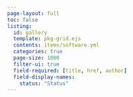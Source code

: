 ```yaml
---
page-layout: full
toc: false
listing:
  id: gallery
  template: pkg-grid.ejs
  contents: items/software.yml
  categories: true
  page-size: 1000
  filter-ui: true
  field-required: [title, href, author]
  field-display-names:
    status: "Status"
---
```

